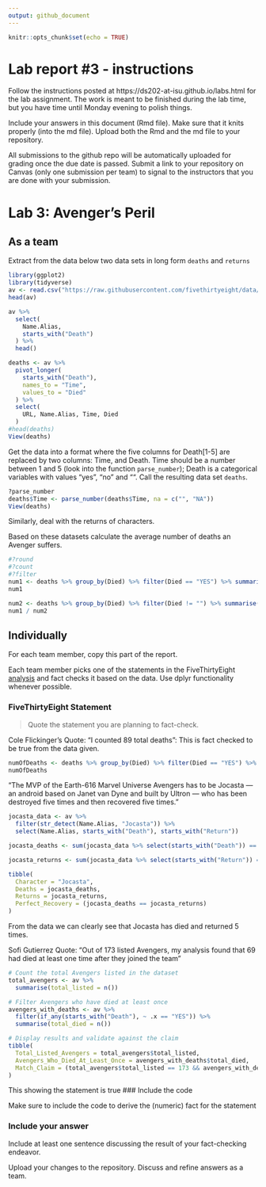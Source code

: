 ```yaml
---
output: github_document
---
```


<!-- README.md is generated from README.Rmd. Please edit the README.Rmd file -->


```r
knitr::opts_chunk$set(echo = TRUE)
```

# Lab report #3 - instructions

Follow the instructions posted at https://ds202-at-isu.github.io/labs.html for the lab assignment. The work is meant to be finished during the lab time, but you have time until Monday evening to polish things.

Include your answers in this document (Rmd file). Make sure that it knits properly (into the md file). Upload both the Rmd and the md file to your repository.  

All submissions to the github repo will be automatically uploaded for grading once the due date is passed.
Submit a link to your repository on Canvas (only one submission per team) to signal to the instructors that you are done with your submission.

# Lab 3: Avenger's Peril

## As a team

Extract from the data below two data sets in long form `deaths` and `returns`

```r
library(ggplot2)
library(tidyverse)
av <- read.csv("https://raw.githubusercontent.com/fivethirtyeight/data/master/avengers/avengers.csv", stringsAsFactors = FALSE)
head(av)
```

```r
av %>% 
  select(
    Name.Alias,
    starts_with("Death")
  ) %>% 
  head()

deaths <- av %>% 
  pivot_longer(
    starts_with("Death"),
    names_to = "Time",
    values_to = "Died"
  ) %>% 
  select(
    URL, Name.Alias, Time, Died
  )
#head(deaths)
View(deaths)
```

Get the data into a format where the five columns for Death[1-5] are replaced by two columns: Time, and Death. Time should be a number between 1 and 5 (look into the function `parse_number`); Death is a categorical variables with values "yes", "no" and "". Call the resulting data set `deaths`. 

```r
?parse_number
deaths$Time <- parse_number(deaths$Time, na = c("", "NA"))
View(deaths)
```

Similarly, deal with the returns of characters.

Based on these datasets calculate the average number of deaths an Avenger suffers. 
```r
#?round
#?count
#?filter
num1 <- deaths %>% group_by(Died) %>% filter(Died == "YES") %>% summarise(total = n()) %>% summarise(total_num = sum(total))
num1

num2 <- deaths %>% group_by(Died) %>% filter(Died != "") %>% summarise(total2 = n()) %>% summarise(total_num2 = sum(total2))
num1 / num2
```

## Individually

For each team member, copy this part of the report. 

Each team member picks one of the statements in the FiveThirtyEight [analysis](https://fivethirtyeight.com/features/avengers-death-comics-age-of-ultron/) and fact checks it based on the data. Use dplyr functionality whenever possible.

### FiveThirtyEight Statement

> Quote the statement you are planning to fact-check.

Cole Flickinger's Quote: "I counted 89 total deaths": This is fact checked to be true from the data given.
```r
numOfDeaths <- deaths %>% group_by(Died) %>% filter(Died == "YES") %>% summarise(total = n()) %>% summarise(numOfDeaths = sum(total))
numOfDeaths
```

"The MVP of the Earth-616 Marvel Universe Avengers has to be Jocasta — an android based on Janet van Dyne and built by Ultron — who has been destroyed five times and then recovered five times."
```r
jocasta_data <- av %>% 
  filter(str_detect(Name.Alias, "Jocasta")) %>% 
  select(Name.Alias, starts_with("Death"), starts_with("Return"))

jocasta_deaths <- sum(jocasta_data %>% select(starts_with("Death")) == "YES")

jocasta_returns <- sum(jocasta_data %>% select(starts_with("Return")) == "YES")

tibble(
  Character = "Jocasta",
  Deaths = jocasta_deaths,
  Returns = jocasta_returns,
  Perfect_Recovery = (jocasta_deaths == jocasta_returns)
)
```

From the data we can clearly see that Jocasta has died and returned 5 times.


Sofi Gutierrez Quote: "Out of 173 listed Avengers, my analysis found that 69 had died at least one time after they joined the team"
```r
# Count the total Avengers listed in the dataset
total_avengers <- av %>% 
  summarise(total_listed = n())

# Filter Avengers who have died at least once
avengers_with_deaths <- av %>% 
  filter(if_any(starts_with("Death"), ~ .x == "YES")) %>% 
  summarise(total_died = n())

# Display results and validate against the claim
tibble(
  Total_Listed_Avengers = total_avengers$total_listed,
  Avengers_Who_Died_At_Least_Once = avengers_with_deaths$total_died,
  Match_Claim = (total_avengers$total_listed == 173 && avengers_with_deaths$total_died == 69)
)
```
This showing the statement is true
### Include the code

Make sure to include the code to derive the (numeric) fact for the statement

### Include your answer

Include at least one sentence discussing the result of your fact-checking endeavor.

Upload your changes to the repository. Discuss and refine answers as a team.
